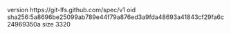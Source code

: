 version https://git-lfs.github.com/spec/v1
oid sha256:5a8696be25099ab789e44f79a876ed3a9fda48693a41843cf29fa6c24969350a
size 3320
